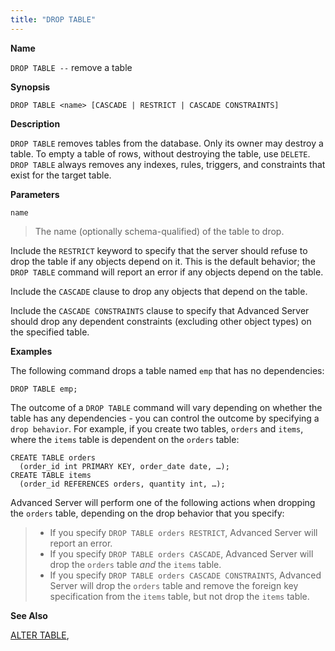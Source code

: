 ```yaml
---
title: "DROP TABLE"
---
```


**Name**

`DROP TABLE --` remove a table

**Synopsis**

``` text
DROP TABLE <name> [CASCADE | RESTRICT | CASCADE CONSTRAINTS]
```

**Description**

`DROP TABLE` removes tables from the database. Only its owner may destroy a table. To empty a table of rows, without destroying the table, use `DELETE`. `DROP TABLE` always removes any indexes, rules, triggers, and constraints that exist for the target table.

**Parameters**

`name`

> The name (optionally schema-qualified) of the table to drop.

Include the `RESTRICT` keyword to specify that the server should refuse to drop the table if any objects depend on it. This is the default behavior; the `DROP TABLE` command will report an error if any objects depend on the table.

Include the `CASCADE` clause to drop any objects that depend on the table.

Include the `CASCADE CONSTRAINTS` clause to specify that Advanced Server should drop any dependent constraints (excluding other object types) on the specified table.

**Examples**

The following command drops a table named `emp` that has no dependencies:

``` text
DROP TABLE emp;
```

The outcome of a `DROP TABLE` command will vary depending on whether the table has any dependencies - you can control the outcome by specifying a `drop behavior`. For example, if you create two tables, `orders` and `items`, where the `items` table is dependent on the `orders` table:

``` text
CREATE TABLE orders
  (order_id int PRIMARY KEY, order_date date, …);
CREATE TABLE items
  (order_id REFERENCES orders, quantity int, …);
```

Advanced Server will perform one of the following actions when dropping the `orders` table, depending on the drop behavior that you specify:

>   - If you specify `DROP TABLE orders RESTRICT`, Advanced Server will report an error.
>   - If you specify `DROP TABLE orders CASCADE`, Advanced Server will drop the `orders` table *and* the `items` table.
>   - If you specify `DROP TABLE orders CASCADE CONSTRAINTS`, Advanced Server will drop the `orders` table and remove the foreign key specification from the `items` table, but not drop the `items` table.

**See Also**

[ALTER TABLE](alter_table),
